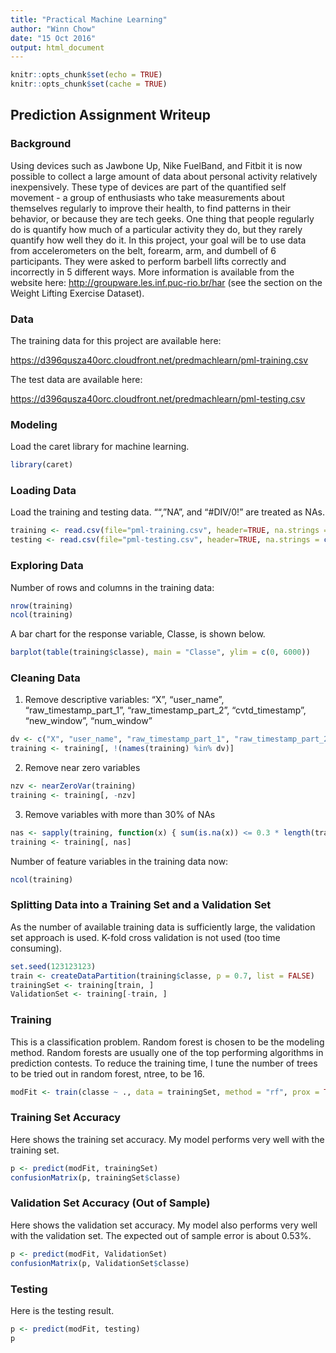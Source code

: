 ```yaml
---
title: "Practical Machine Learning"
author: "Winn Chow"
date: "15 Oct 2016"
output: html_document
---
```


```r
knitr::opts_chunk$set(echo = TRUE)
knitr::opts_chunk$set(cache = TRUE)
```

## Prediction Assignment Writeup

### Background

Using devices such as Jawbone Up, Nike FuelBand, and Fitbit it is now possible to collect a large amount of data about personal activity relatively inexpensively. These type of devices are part of the quantified self movement - a group of enthusiasts who take measurements about themselves regularly to improve their health, to find patterns in their behavior, or because they are tech geeks. One thing that people regularly do is quantify how much of a particular activity they do, but they rarely quantify how well they do it. In this project, your goal will be to use data from accelerometers on the belt, forearm, arm, and dumbell of 6 participants. They were asked to perform barbell lifts correctly and incorrectly in 5 different ways. More information is available from the website here: <http://groupware.les.inf.puc-rio.br/har> (see the section on the Weight Lifting Exercise Dataset).

### Data

The training data for this project are available here:

<https://d396qusza40orc.cloudfront.net/predmachlearn/pml-training.csv>

The test data are available here:

<https://d396qusza40orc.cloudfront.net/predmachlearn/pml-testing.csv>

### Modeling

Load the caret library for machine learning.

```r

library(caret)

```

### Loading Data

Load the training and testing data. "", "NA", and "#DIV/0!" are treated as NAs.

```r

training <- read.csv(file="pml-training.csv", header=TRUE, na.strings = c("", "NA", "#DIV/0!"))
testing <- read.csv(file="pml-testing.csv", header=TRUE, na.strings = c("", "NA", "#DIV/0!"))


```

### Exploring Data

Number of rows and columns in the training data:


```r

nrow(training)
ncol(training)

```

A bar chart for the response variable, Classe, is shown below.

```r

barplot(table(training$classe), main = "Classe", ylim = c(0, 6000))

```

### Cleaning Data
(1) Remove descriptive variables: "X", "user_name", "raw_timestamp_part_1", "raw_timestamp_part_2", "cvtd_timestamp", "new_window", "num_window"

```r

dv <- c("X", "user_name", "raw_timestamp_part_1", "raw_timestamp_part_2", "cvtd_timestamp", "new_window", "num_window")
training <- training[, !(names(training) %in% dv)]


```

(2) Remove near zero variables

```r

nzv <- nearZeroVar(training)
training <- training[, -nzv]

```

(3) Remove variables with more than 30% of NAs

```r

nas <- sapply(training, function(x) { sum(is.na(x)) <= 0.3 * length(training$classe) })
training <- training[, nas]

```

Number of feature variables in the training data now:

```r

ncol(training)

```

### Splitting Data into a Training Set and a Validation Set
As the number of available training data is sufficiently large, the validation set approach is used. K-fold cross validation is not used (too time consuming).

```r

set.seed(123123123)
train <- createDataPartition(training$classe, p = 0.7, list = FALSE)
trainingSet <- training[train, ]
ValidationSet <- training[-train, ]

```

### Training
This is a classification problem. Random forest is chosen to be the modeling method. Random forests are usually one of the top performing algorithms in prediction contests. To reduce the training time, I tune the number of trees to be tried out in random forest, ntree, to be 16.

```r

modFit <- train(classe ~ ., data = trainingSet, method = "rf", prox = TRUE, ntree = 16, allowParallel = TRUE)

```

### Training Set Accuracy
Here shows the training set accuracy. My model performs very well with the training set.

```r

p <- predict(modFit, trainingSet)
confusionMatrix(p, trainingSet$classe)

```

### Validation Set Accuracy (Out of Sample)
Here shows the validation set accuracy. My model also performs very well with the validation set. The expected out of sample error is about 0.53%.

```r

p <- predict(modFit, ValidationSet)
confusionMatrix(p, ValidationSet$classe)

```

### Testing
Here is the testing result.

```r

p <- predict(modFit, testing)
p

```







